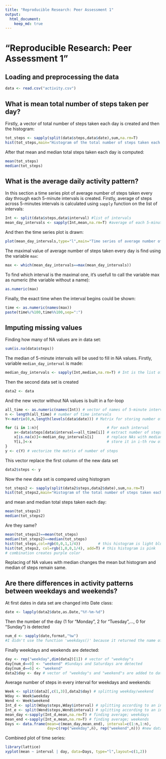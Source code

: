 ```yaml
---
title: "Reproducible Research: Peer Assessment 1"
output: 
  html_document:
    keep_md: true
---
```

"Reproducible Research: Peer Assessment 1"
=============================================

## Loading and preprocessing the data
```r
data <- read.csv("activity.csv")
```


## What is mean total number of steps taken per day?

Firstly, a vector of total number of steps taken each day is created and then the histogram:
```r
tot_steps <- sapply(split(data$steps,data$date),sum,na.rm=T)
hist(tot_steps,main="Histogram of the total number of steps taken each day",xlab="Number of steps")
```

After that mean and median total steps taken each day is computed:
```r
mean(tot_steps)
median(tot_steps)
```

## What is the average daily activity pattern?

In this section a time series plot of average number of steps taken every day through each 5-minute intervals is created. Firstly, average of steps across 5-minutes intervals is calculated using `sapply` function on the list of intervals:
```r
Int <- split(data$steps,data$interval) #list of intervals
mean_day_intervals <- sapply(Int,mean,na.rm=T) #average of each 5-minute interval
```

And then the time series plot is drawn:
```r
plot(mean_day_intervals,type="l",main="Time series of average number of steps",xlab="5-minute intervals",ylab="Average number of steps")
```

The maximal value of average number of steps taken every day is find using the variable `max`:
```r
max <- which(mean_day_intervals==max(mean_day_intervals))
```


To find which interval is the maximal one, it's usefull to call the variable max as numeric (the variable without a name):
```r
as.numeric(max)
```

Finally, the exact time when the interval begins could be shown:
```r
time <- as.numeric(names(max))
paste(time%/%100,time%%100,sep=":")
```


## Imputing missing values

Finding how many of NA values are in data set:
```r
sum(is.na(data$steps))
```

The median of 5-minute intervals will be used to fill in NA values. Firstly, variable `median_day_interval` is made:
```r
median_day_intervals <- sapply(Int,median,na.rm=T) # Int is the list of 5-minute intervals
```

Then the second data set is created
```r
data2 <- data
```

And the new vector without NA values is built in a for-loop 
```r
all_time <- as.numeric(names(Int)) # vector of names of 5-minute intervals
n <- length(all_time) # number of time intervals
Y<-matrix(0,n,length(levels(data$date))) # Matrix for storing number of steps with replaced NAs

for (i in 1:n){                               # For each interval 
    x<-data$steps[data$interval==all_time[i]] # extract number of steps
    x[is.na(x)]<-median_day_intervals[i]      # replace NAs with median
    Y[i,]<-x                                  # store it in i-th row of matrix Y
}
y <- c(Y) # vectorize the matrix of number of steps
```

This vector replace the first column of the new data set
```r
data2$steps <- y
```

Now the new data set is compared using histogram
```r
tot_steps2 <- sapply(split(data2$steps,data2$date),sum,na.rm=T)
hist(tot_steps2,main="Histogram of the total number of steps taken each day",sub="after replacing NA values",xlab="Number of steps")
```

and mean and median total steps taken each day:
```r
mean(tot_steps2)
median(tot_steps2)
```

Are they same?
```r
mean(tot_steps2)==mean(tot_steps)
median(tot_steps2)==median(tot_steps)
hist(tot_steps,col=rgb(0,0,1,1/4))        # this histogram is light blue             
hist(tot_steps2, col=rgb(1,0,0,1/4), add=T) # this histogram is pink
# combination creates purple color
```

Replacing of NA values with median changes the mean but histogram and median of steps remain same.

## Are there differences in activity patterns between weekdays and weekends?

At first dates in data set are changed into Date class:
```r
date <- lapply(data2$date,as.Date,"%Y-%m-%d")
```

Then the number of the day (1 for "Monday", 2 for "Tuesday",..., 0 for "Sunday") is detected
```r
num_d <- sapply(date,format,"%w")
#I didn't use the function 'weekdays()' because it returned the name of a day in my language and I wasn't sure if it would work somewhere else.
```

Finally weekdays and weekends are detected:
```r
day <- rep("weekday",dim(data2)[1]) # vector of "weekday"s
day[num_d==0] <- "weekend" #Sundays and Saturdays are detected
day[num_d==6] <- "weekend"
data2$day <- day # vector of "weekday"s and "weekend"s are added to dataset without NAs
```

Average number of steps in every interval for weekdays and weekends:
```r
Week <- split(data2[,c(1,3)],data2$day) # splitting weekday/weekend
Wday <- Week$weekday
Wend <- Week$weekend
Int_d <- split(Wday$steps,Wday$interval) # splitting according to an interval; weekdays
Int_e <- split(Wend$steps,Wend$interval) # splitting according to an interval; weekends
mean_day <-sapply(Int_d,mean,na.rm=T) # finding average; weekdays
mean_end <-sapply(Int_e,mean,na.rm=T) # finding average; weekends
Days <- data.frame(mean=c(mean_day,mean_end), interval=c(1:n,1:n), 
                   day=c(rep("weekday",n), rep("weekend",n))) #new dataframe for plotting
```

Combined plot of time series:
```r
library(lattice)
xyplot(mean ~ interval | day, data=Days, type="l",layout=c(1,2))
```
